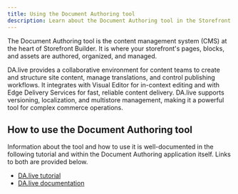 ```yaml
---
title: Using the Document Authoring tool
description: Learn about the Document Authoring tool in the Storefront Builder.
---
```


The Document Authoring tool is the content management system (CMS) at the heart of Storefront Builder. It is where your storefront's pages, blocks, and assets are authored, organized, and managed. 

DA.live provides a collaborative environment for content teams to create and structure site content, manage translations, and control publishing workflows. It integrates with Visual Editor for in-context editing and with Edge Delivery Services for fast, reliable content delivery. DA.live supports versioning, localization, and multistore management, making it a powerful tool for complex commerce operations.

## How to use the Document Authoring tool

Information about the tool and how to use it is well-documented in the following tutorial and within the Document Authoring application itself. Links to both are provided below.

- [DA.live tutorial](https://www.aem.live/developer/da-tutorial)
- [DA.live documentation](https://da.live/docs)
